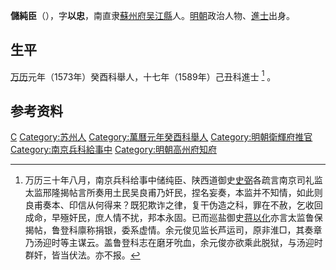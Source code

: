'''儲純臣'''（{{bd|？||？|catIdx=}}），字'''以忠'''，南直隶[[蘇州府|蘇州府]][[吴江縣|吴江縣]]人。[[明朝|明朝]]政治人物、[[進士|進士]]出身。

== 生平 ==
[[万历|万历]]元年（1573年）癸酉科舉人，十七年（1589年）己丑科進士<!-- ，初授[[衛輝府|衛輝府]]推官，入爲南京兵科给事中 --><ref>万历三十年八月，南京兵科给事中储纯臣、陕西道御史[[史弼|史弼]]各疏言南京司礼监太监邢隆揭帖言所奏用土民吴良甫乃奸民，捏名妄奏，本监并不知情，如此则良甫奏本、印信从何得来？既犯欺诈之律，复干伪造之科，罪在不赦，乞收回成命，早殛奸民，庶人情不扰，邦本永固。已而巡盐御史[[蒋以化|蒋以化]]亦言太监鲁保揭帖，鲁登科廪称捐银，委系虚情。余元俊见监长芦运司，原非淮□，其奏章乃汤迎时等主谋云。盖鲁登科志在磨牙吮血，余元俊亦欲乘此脱狱，与汤迎时群奸，皆当伏法。亦不报。</ref><!-- ，署吏科，三十三年南察降调<ref>《明史》徐必达传，吏部考功郎中[[徐必达|徐必达]]，与吏科给事中储纯臣同领察事。纯臣受赃吏赇，当大计日，必达进状请黜纯臣，面揖之退，一座大惊。</ref><ref>《万历野获编》：后（三十三年）乙巳南察时，给事中储纯臣署吏科，本在事主计人也，亦以不及降调。察疏发后，尚在署草拾遗疏，有相知者告之，始杜门，亦奇事也。</ref>[[高州府|高州府]]知府<ref>《苏州府志》</ref> -->。

== 参考资料 ==
{{reflist}}

{{萬曆十七年己丑科殿試金榜}}
{{明朝人物小作品}}
{{Authority control}}

{{DEFAULTSORT:Chu储}}
[[Category:储姓|C]]
[[Category:苏州人|Category:苏州人]]
[[Category:萬曆元年癸酉科舉人|Category:萬曆元年癸酉科舉人]]
[[Category:明朝衛輝府推官|Category:明朝衛輝府推官]]
[[Category:南京兵科給事中|Category:南京兵科給事中]]
[[Category:明朝高州府知府|Category:明朝高州府知府]]